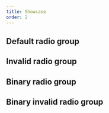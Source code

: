 ```yaml
---
title: Showcase
order: 2
---
```




## Default radio group

<Playground system="eu" selectedKind="forms-radio" selectedStory="default">
  <RadioGroup {...demoContentDefault} />
</Playground>

## Invalid radio group

<Playground system="eu" selectedKind="forms-radio" selectedStory="default">
  <RadioGroup {...demoContentInvalid} />
</Playground>

## Binary radio group

<Playground system="eu" selectedKind="forms-radio" selectedStory="binary">
  <RadioGroup {...demoContentBinary} />
</Playground>

## Binary invalid radio group

<Playground system="eu" selectedKind="forms-radio" selectedStory="binary">
  <RadioGroup {...demoContentBinaryInvalid} />
</Playground>

